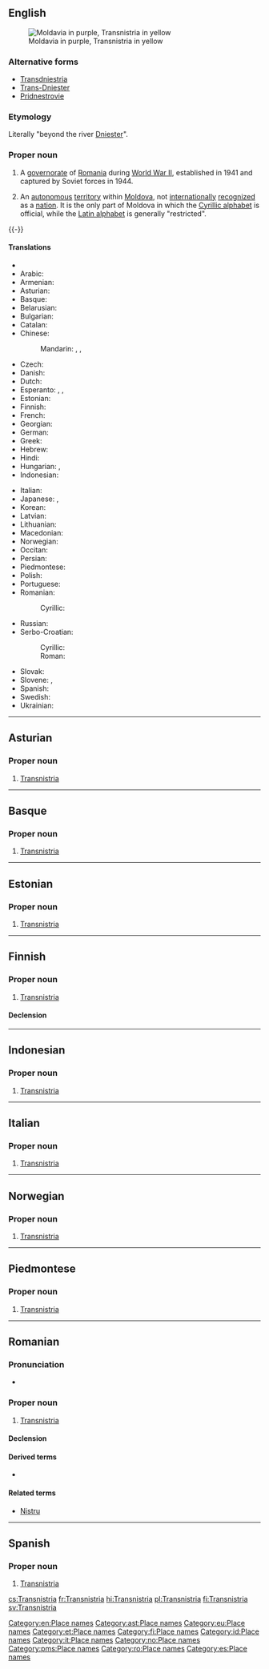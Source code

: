 ==English==
{{wikipedia}}
[[Image:Transnistria-map.png|thumb|right|Moldavia in purple, Transnistria in yellow]]

===Alternative forms===
* [[Transdniestria]]
* [[Trans-Dniester]]
* [[Pridnestrovie]]

===Etymology===
Literally "beyond the river [[Dniester]]".

===Proper noun===
{{en-proper noun}}

# {{context|historical}} A [[governorate]] of [[Romania]] during [[World War II]], established in 1941 and captured by Soviet forces in 1944.
# An [[autonomous]] [[territory]] within [[Moldova]], not [[internationally]] [[recognized]] as a [[nation]]. It is the only part of Moldova in which the [[Cyrillic alphabet]] is official, while the [[Latin alphabet]] is generally "restricted".

{{-}}

====Translations====
{{trans-top|Transnistria, an autonomous territory in Moldova}}
* {{trreq|ab}}
* Arabic: {{t-|ar|ترانسنيستريا|f|tr=transnistriya|sc=Arab}}
* Armenian: {{t-|hy|Մերձդնեստր|tr=Merjdnestr}}
* Asturian: {{t-|ast|Transnistria|f}}
* Basque: {{t-|eu|Transnistria}}
* Belarusian: {{t-|be|Прыднястроўе|n|tr=Prydnjastróŭje}}
* Bulgarian: {{t-|bg|Приднестровие|n|tr=Pridnestróvie}}
* Catalan: {{t-|ca|Transnístria|f}}
* Chinese:
*: Mandarin: {{t|cmn|涅斯特里亞|sc=Hani}}, {{t|cmn|涅斯特里亚|tr=Nièsītèlǐyà|sc=Hani}}, {{t|cmn|德涅斯特河沿岸|tr=Dénièsītèhéyán'àn|sc=Hans}}
* Czech: {{t-|cs|Podněstří}}
* Danish: {{t-|da|Transnistrien}}
* Dutch: {{t-|nl|Trans-Nistrië}}
* Esperanto: {{t-|eo|Ĉednestrio}}, {{t-|eo|Transdnestrio}}, {{t-|eo|Transnistrio}}
* Estonian: {{t-|et|Transnistria}}
* Finnish: {{t+|fi|Transnistria}}
* French: {{t+|fr|Transnistrie|f}}
* Georgian: {{t-|ka|დნესტრისპირეთი|tr=dnestrispiret'i|sc=Geor}}
* German: {{t-|de|Transnistrien|n}}
* Greek: {{t-|el|Υπερδνειστερία|f}}
* Hebrew: {{t-|he|טרנסניסטריה|f}}
* Hindi: {{t+|hi|ट्रान्सनिस्ट्रिया|m|tr=ṭrānsnisṭriyā|sc=Deva}}
* Hungarian: {{t-|hu|Dnyeszter-mellék}}, {{t-|hu|Transznisztria}}
* Indonesian: {{t-|id|Transnistria}}
{{trans-mid}}
* Italian: {{t-|it|Transnistria|f}}
* Japanese: {{t-|ja|沿ドニエストル共和国|tr=えんドニエストルきょうわこく, en-Doniesutoru-kyōwakoku}}, {{t-|ja|沿ドニエストル|tr=En-Doniesutoru|sc=Jpan}}
* Korean: {{t-|ko|트란스니스트리아|tr=Teuranseuniseuteuria|sc=Hang}}
* Latvian: {{t-|lv|Piedņestra|f}}
* Lithuanian: {{t+|lt|Padniestrė|f}}
* Macedonian: {{t-|mk|Придњестровие|n|tr=Pridnjestróvie}}
* Norwegian: {{t-|no|Transnistria|n}}
* Occitan: {{t-|oc|Transnístria|f}}
* Persian: {{t-|fa|ترنسنیستریا|tr=Transnistriyâ|sc=fa-Arab}}
* Piedmontese: {{tø|pms|Transnistria|f}}
* Polish: {{t+|pl|Naddniestrze|n}}
* Portuguese: {{t+|pt|Transnístria|f}}
* Romanian: {{t-|ro|Transnistria|f}}
*: Cyrillic: {{t-|ro|Транснистриа|f|sc=Cyrl}}
* Russian: {{t+|ru|Приднестровье|n|tr=Pridnestróvje}}
* Serbo-Croatian:
*: Cyrillic: {{t-|sh|Придњестровље|n|sc=Cyrl}}
*: Roman: {{t-|sh|Pridnjestrovlje|n}}
* Slovak: {{t-|sk|Podnestersko|n}}
* Slovene: {{t-|sl|Transnistrija|f}}, {{t-|sl|Pridnjestrovje|n}}
* Spanish: {{t-|es|Transnistria|f}}
* Swedish: {{t+|sv|Transnistrien}}
* Ukrainian: {{t-|uk|Придністров'я|n|tr=Prydnistróv'ja}}
{{trans-bottom}}

[[Category:en:Place names]]

----

==Asturian==
{{wikipedia|lang=ast}}

===Proper noun===
{{head|ast|proper noun|g=f}}

# [[#English|Transnistria]]

[[Category:ast:Place names]]

----

==Basque==
{{wikipedia|lang=eu}}

===Proper noun===
{{head|eu|proper noun}}

# [[#English|Transnistria]]

[[Category:eu:Place names]]

----

==Estonian==
{{wikipedia|lang=et}}

===Proper noun===
{{head|et|proper noun}}

# [[#English|Transnistria]]

[[Category:et:Place names]]

----

==Finnish==
{{wikipedia|lang=fi}}

===Proper noun===
{{fi-proper noun}}

# [[#English|Transnistria]]

====Declension====
{{fi-decl-kulkija|Transnistri|nopl=1}}

[[Category:fi:Place names]]

----

==Indonesian==
{{wikipedia|lang=id}}

===Proper noun===
{{head|id|proper noun|g=}}

# [[#English|Transnistria]]

[[Category:id:Place names]]

----

==Italian==
{{wikipedia|lang=it}}

===Proper noun===
{{it-proper noun|g=f}}

# [[#English|Transnistria]]

[[Category:it:Place names]]

----

==Norwegian==
{{wikipedia|lang=no}}

===Proper noun===
{{head|no|proper noun|g=n}}

# [[#English|Transnistria]]

[[Category:no:Place names]]

----

==Piedmontese==
{{wikipedia|lang=pms}}

===Proper noun===
{{head|pms|proper noun|g=f}}

# [[#English|Transnistria]]

[[Category:pms:Place names]]

----

==Romanian==
{{wikipedia|lang=ro}}

===Pronunciation===
* {{IPA|[transˈni.stri.a]|lang=ro}}

===Proper noun===
{{head|ro|proper noun|g=f}}

# [[#English|Transnistria]]

====Declension====
{{ro-country|gend=f|Transnistriei}}

====Derived terms====
* {{l|ro|transnistrian}}

====Related terms====
* [[Nistru]] {{qualifier|river}}

[[Category:ro:Place names]]

----

==Spanish==
{{wikipedia|lang=es}}

===Proper noun===
{{es-proper noun|f}}

# [[#English|Transnistria]]

[[Category:es:Place names]]

[[cs:Transnistria]]
[[fr:Transnistria]]
[[hi:Transnistria]]
[[pl:Transnistria]]
[[fi:Transnistria]]
[[sv:Transnistria]]